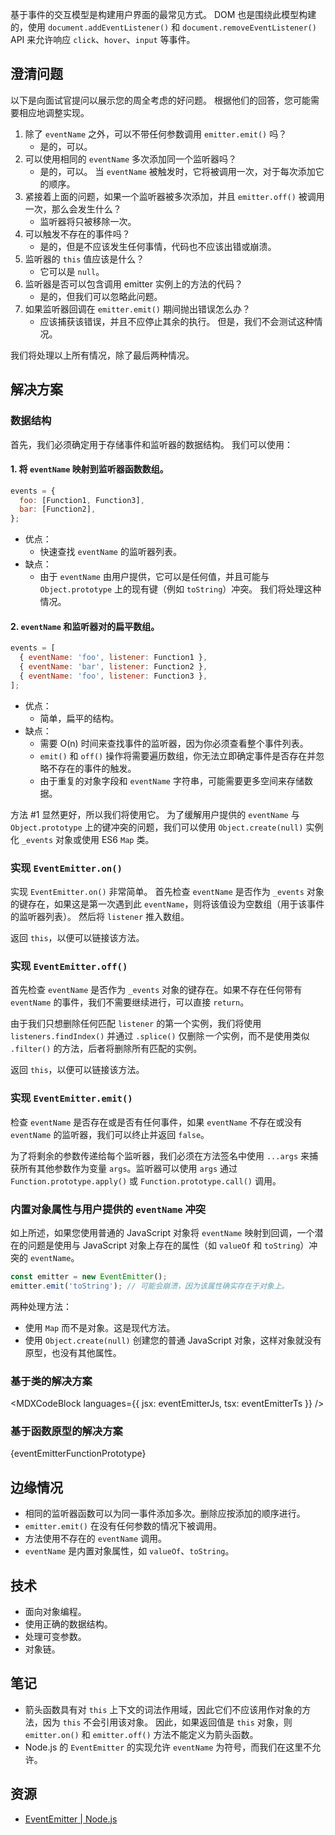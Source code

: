 

基于事件的交互模型是构建用户界面的最常见方式。 DOM 也是围绕此模型构建的，使用 `document.addEventListener()` 和 `document.removeEventListener()` API 来允许响应 `click`、`hover`、`input` 等事件。

## 澄清问题

以下是向面试官提问以展示您的周全考虑的好问题。 根据他们的回答，您可能需要相应地调整实现。

1. 除了 `eventName` 之外，可以不带任何参数调用 `emitter.emit()` 吗？
   * 是的，可以。
2. 可以使用相同的 `eventName` 多次添加同一个监听器吗？
   * 是的，可以。 当 `eventName` 被触发时，它将被调用一次，对于每次添加它的顺序。
3. 紧接着上面的问题，如果一个监听器被多次添加，并且 `emitter.off()` 被调用一次，那么会发生什么？
   * 监听器将只被移除一次。
4. 可以触发不存在的事件吗？
   * 是的，但是不应该发生任何事情，代码也不应该出错或崩溃。
5. 监听器的 `this` 值应该是什么？
   * 它可以是 `null`。
6. 监听器是否可以包含调用 emitter 实例上的方法的代码？
   * 是的，但我们可以忽略此问题。
7. 如果监听器回调在 `emitter.emit()` 期间抛出错误怎么办？
   * 应该捕获该错误，并且不应停止其余的执行。 但是，我们不会测试这种情况。

我们将处理以上所有情况，除了最后两种情况。

## 解决方案

### 数据结构

首先，我们必须确定用于存储事件和监听器的数据结构。 我们可以使用：

#### 1. 将 `eventName` 映射到监听器函数数组。

```js
events = {
  foo: [Function1, Function3],
  bar: [Function2],
};
```

* 优点：
  * 快速查找 `eventName` 的监听器列表。
* 缺点：
  * 由于 `eventName` 由用户提供，它可以是任何值，并且可能与 `Object.prototype` 上的现有键（例如 `toString`）冲突。 我们将处理这种情况。

#### 2. `eventName` 和监听器对的扁平数组。

```js
events = [
  { eventName: 'foo', listener: Function1 },
  { eventName: 'bar', listener: Function2 },
  { eventName: 'foo', listener: Function3 },
];
```

* 优点：
  * 简单，扁平的结构。
* 缺点：
  * 需要 O(n) 时间来查找事件的监听器，因为你必须查看整个事件列表。
  * `emit()` 和 `off()` 操作将需要遍历数组，你无法立即确定事件是否存在并忽略不存在的事件的触发。
  * 由于重复的对象字段和 `eventName` 字符串，可能需要更多空间来存储数据。

方法 #1 显然更好，所以我们将使用它。 为了缓解用户提供的 `eventName` 与 `Object.prototype` 上的键冲突的问题，我们可以使用 `Object.create(null)` 实例化 `_events` 对象或使用 ES6 `Map` 类。

### 实现 `EventEmitter.on()`

实现 `EventEmitter.on()` 非常简单。 首先检查 `eventName` 是否作为 `_events` 对象的键存在，如果这是第一次遇到此 `eventName`，则将该值设为空数组（用于该事件的监听器列表）。 然后将 `listener` 推入数组。

返回 `this`，以便可以链接该方法。

### 实现 `EventEmitter.off()`

首先检查 `eventName` 是否作为 `_events` 对象的键存在。如果不存在任何带有 `eventName` 的事件，我们不需要继续进行，可以直接 `return`。

由于我们只想删除任何匹配 `listener` 的第一个实例，我们将使用 `listeners.findIndex()` 并通过 `.splice()` 仅删除*一个*实例，而不是使用类似 `.filter()` 的方法，后者将删除所有匹配的实例。

返回 `this`，以便可以链接该方法。

### 实现 `EventEmitter.emit()`

检查 `eventName` 是否存在或是否有任何事件，如果 `eventName` 不存在或没有 `eventName` 的监听器，我们可以终止并返回 `false`。

为了将剩余的参数传递给每个监听器，我们必须在方法签名中使用 `...args` 来捕获所有其他参数作为变量 `args`。监听器可以使用 `args` 通过 `Function.prototype.apply()` 或 `Function.prototype.call()` 调用。

### 内置对象属性与用户提供的 `eventName` 冲突

如上所述，如果您使用普通的 JavaScript 对象将 `eventName` 映射到回调，一个潜在的问题是使用与 JavaScript 对象上存在的属性（如 `valueOf` 和 `toString`）冲突的 `eventName`。

```js
const emitter = new EventEmitter();
emitter.emit('toString'); // 可能会崩溃，因为该属性确实存在于对象上。
```

两种处理方法：

* 使用 `Map` 而不是对象。这是现代方法。
* 使用 `Object.create(null)` 创建您的普通 JavaScript 对象，这样对象就没有原型，也没有其他属性。

### 基于类的解决方案

<MDXCodeBlock languages={{ jsx: eventEmitterJs, tsx: eventEmitterTs }} />

### 基于函数原型的解决方案

<MDXCodeBlock>
  {eventEmitterFunctionPrototype}
</MDXCodeBlock>

## 边缘情况

* 相同的监听器函数可以为同一事件添加多次。删除应按添加的顺序进行。
* `emitter.emit()` 在没有任何参数的情况下被调用。
* 方法使用不存在的 `eventName` 调用。
* `eventName` 是内置对象属性，如 `valueOf`、`toString`。

## 技术

* 面向对象编程。
* 使用正确的数据结构。
* 处理可变参数。
* 对象链。

## 笔记

* 箭头函数具有对 `this` 上下文的词法作用域，因此它们不应该用作对象的方法，因为 `this` 不会引用该对象。 因此，如果返回值是 `this` 对象，则 `emitter.on()` 和 `emitter.off()` 方法不能定义为箭头函数。
* Node.js 的 `EventEmitter` 的实现允许 `eventName` 为符号，而我们在这里不允许。

## 资源

* [EventEmitter | Node.js](https://nodejs.org/api/events.html#class-eventemitter)
